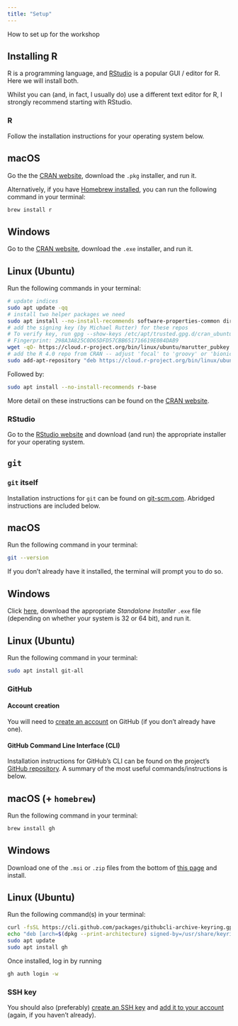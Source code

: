 ```yaml
---
title: "Setup"
---
```


How to set up for the workshop

## Installing R

R is a programming language, and [RStudio](https://www.rstudio.com/) is a popular GUI / editor for R. Here we will install both.

::: callout-note
Whilst you can (and, in fact, I usually do) use a different text editor for R, I strongly recommend starting with RStudio.
:::

### R

Follow the installation instructions for your operating system below.

::: panel-tabset
## macOS

Go the the [CRAN website](https://cran.r-project.org/bin/macosx/), download the `.pkg` installer, and run it.

Alternatively, if you have [Homebrew installed](https://formulae.brew.sh/formula/r), you can run the following command in your terminal:

``` bash
brew install r
```

## Windows

Go to the [CRAN website](https://cran.r-project.org/bin/windows/base/), download the `.exe` installer, and run it.

## Linux (Ubuntu)

Run the following commands in your terminal:

``` bash
# update indices
sudo apt update -qq
# install two helper packages we need
sudo apt install --no-install-recommends software-properties-common dirmngr
# add the signing key (by Michael Rutter) for these repos
# To verify key, run gpg --show-keys /etc/apt/trusted.gpg.d/cran_ubuntu_key.asc 
# Fingerprint: 298A3A825C0D65DFD57CBB651716619E084DAB9
wget -qO- https://cloud.r-project.org/bin/linux/ubuntu/marutter_pubkey.asc | sudo tee -a /etc/apt/trusted.gpg.d/cran_ubuntu_key.asc
# add the R 4.0 repo from CRAN -- adjust 'focal' to 'groovy' or 'bionic' as needed
sudo add-apt-repository "deb https://cloud.r-project.org/bin/linux/ubuntu $(lsb_release -cs)-cran40/"
```

Followed by:

``` bash
sudo apt install --no-install-recommends r-base
```

More detail on these instructions can be found on the [CRAN website](https://cran.r-project.org/bin/linux/ubuntu/).
:::

### RStudio

Go to the [RStudio website](https://www.rstudio.com/products/rstudio/download/#download) and download (and run) the appropriate installer for your operating system.

## `git`

### `git` itself

Installation instructions for `git` can be found on [git-scm.com](https://git-scm.com/book/en/v2/Getting-Started-Installing-Git). Abridged instructions are included below.

::: panel-tabset
## macOS

Run the following command in your terminal:

``` bash
git --version
```

If you don't already have it installed, the terminal will prompt you to do so.

## Windows

Click [here](https://git-scm.com/download/win), download the appropriate *Standalone Installer* `.exe` file (depending on whether your system is 32 or 64 bit), and run it.

## Linux (Ubuntu)

Run the following command in your terminal:

``` bash
sudo apt install git-all
```
:::

### GitHub

#### Account creation

You will need to [create an account](https://github.com/join) on GitHub (if you don't already have one).

#### GitHub Command Line Interface (CLI)

Installation instructions for GitHub's CLI can be found on the project's [GitHub repository](https://github.com/cli/cli#installation). A summary of the most useful commands/instructions is below.

::: panel-tabset
## macOS (+ `homebrew`)

Run the following command in your terminal:

``` bash
brew install gh
```

## Windows

Download one of the `.msi` or `.zip` files from the bottom of [this page](https://github.com/cli/cli/releases/tag/v2.6.0) and install.

## Linux (Ubuntu)

Run the following command(s) in your terminal:

``` bash
curl -fsSL https://cli.github.com/packages/githubcli-archive-keyring.gpg | sudo dd of=/usr/share/keyrings/githubcli-archive-keyring.gpg
echo "deb [arch=$(dpkg --print-architecture) signed-by=/usr/share/keyrings/githubcli-archive-keyring.gpg] https://cli.github.com/packages stable main" | sudo tee /etc/apt/sources.list.d/github-cli.list > /dev/null
sudo apt update
sudo apt install gh
```
:::

Once installed, log in by running

``` bash
gh auth login -w
```

### SSH key

You should also (preferably) [create an SSH key](https://docs.github.com/en/authentication/connecting-to-github-with-ssh/generating-a-new-ssh-key-and-adding-it-to-the-ssh-agent) and [add it to your account](https://docs.github.com/en/authentication/connecting-to-github-with-ssh/adding-a-new-ssh-key-to-your-github-account) (again, if you haven't already).
